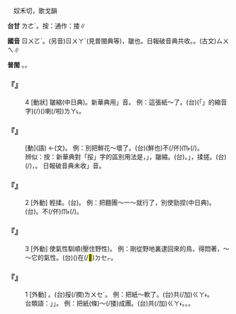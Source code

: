 
=={{ruby|挼|ㄖㄨㄛˊ}}==

　奴禾切，歌戈韻

'''台甘''' <rt>ㄌㄜˊ</rt>。按：通作：捼∥

'''國音''' <rt>ㄖㄨㄛˊ</rt>。(另音)<rt>ㄖㄨㄚˊ</rt>(見普閩典等)，皺也。日報破音典共收{{ruby|(文)|ㄖㄨㄛˊ}}。{{ruby|(語)|ㄋㄨㄛˊ}}。(古文)<rt>ㄙㄨㄟ</rt>∥

'''普閩''' {{ruby|(文)|ㄌㄜˊ}}。{{ruby|(白)|ㄌㆤˊ}}。

    

==='''『{{ruby|挼|ㄖㄨㄛˊ}}』'''===
:4  [動狀] 皺縮(中日典)。新華典用{{ruby|「|ㄖㄨㄚˊ}}」音。 例：這張紙～了。(台){{ruby|<mark>&#xffb50;</mark>|ㄐㄧㆵ}}(「{{ruby|此|ㄐㄧˋ}}{{ruby|一|ㄐㄧㆵ ͘}}」的縮音字)(/{{ruby|此|ㄐㄧㆵ}}){{ruby|張|ㄉㄧㆫ/ㄉㄧㆧ}}{{ruby|紙|ㄗㄨㄚˋ}}{{ruby|<mark>&#xf9260;</mark>|ㄌㄧㄠˊ}}({{ruby|→|ㆢㄧㄠˊ}}){{ruby|去|ㄎㄧ˪}}喇(/啦)<rt>ㄌㄚ˪</rt>。
    

==='''『{{ruby|挼|ㄖㄨㄛˊ}}{{ruby|搓|·ㄘㄨㄛ}}』'''===
: [動](語) ←{{ruby|挼|ㄋㄨㄛˊ}}{{ruby|搓|ㄘㄨㄛ}}(文)。 例：別把鮮花～壞了。(台){{ruby|生|ㄘㆥ/ㄑㆪ}}(鮮也){{ruby|花|ㄏㄨㆤ}}不(/伓)<rt>ㆬ˫</rt>{{ruby|通|ㄊㄤ}}{{ruby|搦|ㄌㄧㆦㆶ ͘}}(/{{ruby|<mark>&#xffefe;</mark>|ㄘㄨㆤ˪}}){{ruby|歹|ㄆㆮˋ}}{{ruby|去|ㄎㄧ˪}}。
:辨似：按：新華典對「挼」字的區別用法是，{{ruby|「|ㄖㄨㄚˊ}}」，皺縮。(台){{ruby|醮|ㆢㄧㄠˊ/ㄌㄧㄠˊ}}。{{ruby|「|ㄖㄨㄛˊ}}」，揉搓。(台){{ruby|<mark>&#xf90ae;</mark>|ㄙㄜ}}(/{{ruby|<mark>&#xf90ae;</mark>|ㄙㄜ}}{{ruby|軟|ㄋㆭˋ}})，{{ruby|搦|ㄌㄧㆦㆶ ͘}}{{ruby|做|ㄗㄨㆤ˪/ㄗㄜ˪}}{{ruby|歸|ㄍㄨㄧ}}{{ruby|丸|ㄨㄢˊ}}。 日報破音典未收{{ruby|「|ㄖㄨㄚˊ}}」音。
:
    

==='''『{{ruby|挼|ㄖㄨㄛˊ}}』'''===
:2  [外動] 輕揉。(台){{ruby|輕|ㄎㄧㄣ}}{{ruby|撋|ㄋㄨㄚˋ}}。 例：把麵團～一～就行了，別使勁捏(中日典)。(台){{ruby|麵|ㄇㄧ˫}}{{ruby|<mark>&#xf9066;</mark>|ㄘㆤㆷ}}{{ruby|輕|ㄎㄧㄣ}}{{ruby|輕|ㄎㄧㄣ}}{{ruby|仔|ㄚ}}{{ruby|撋|ㄋㄨㄚˋ}}{{ruby|撋|ㄋㄨㄚˋ}}{{ruby|搦|ㄌㄚㆶ ͘/ㄌㄧㆦㆶ ͘}}{{ruby|搦|ㄌㄚㆶ ͘/ㄌㄧㆦㆶ ͘}}{{ruby|咧|ㄌㆤ˪}}{{ruby|著|ㄉㄧㄜㆷ ͘}}{{ruby|好|ㄏㄜˋ}}。不(/伓)<rt>ㆬ˫</rt>{{ruby|通|ㄊㄤ}}{{ruby|大|ㄉㄨㄚ˫}}{{ruby|力|ㄌㄚㆵ ͘}}{{ruby|捏|ㄌㄧㄚㆴ ͘/ㄌㄧㆷ ͘}}(/{{ruby|搦|ㄌㄧㆦㆶ ͘}})。
    

==='''『{{ruby|挼|ㄖㄨㄛˊ}}』'''===
:3  [外動] 使氣性馴順(壓住野性)。 例：剛從野地裏逮回來的鳥，得悶著，～～它的氣性。(台){{ruby|拄|ㄉㄨˋ}}{{ruby|則|ㄐㄧㄚㆷ}}({{ruby|適|ㄒㄧㆤㆶ}}{{ruby|即|ㄐㄧㄚㆷ}}){{ruby|對|ㄉㄨㄧ˪}}{{ruby|野|ㄧㄚˋ}}{{ruby|外|ㆣㄨㄚ˫}}{{ruby|掠|ㄌㄧㄚㆶ ͘}}{{ruby|轉|ㄉㆭˋ}}{{ruby|來|·ㄌㄞˊ}}{{ruby|丌|ㆤ}}{{ruby|鳥|ㄐㄧㄠˋ}}{{ruby|仔|ㄚ}}{{ruby|著|ㄉㄧㄜㆷ ͘}}{{ruby|且|ㄑㄧㆩˋ}}{{ruby|翕|ㄏㄧㆴ}}在(/<mark>&#xf9549;</mark>)<rt>ㄉㆤㆷ</rt>{{ruby|付|ㄏㆦ˫}}{{ruby|伊|ㄧ}}{{ruby|馴|ㄙㄨㄣˊ}}。
    

==='''『{{ruby|挼|ㄖㄨㄛˊ}}』'''===
:1  [外動] {{ruby|揉|ㄖㄡˊ}}{{ruby|搓|·ㄘㄨㄛ}}。(台)挼(/撋)<rt>ㄌㄨㆤˊ</rt>。 例：把紙～軟了。(台){{ruby|紙|ㄗㄨㄚˋ}}{{ruby|硬|ㄫㆤ˫}}{{ruby|正|ㄐㄧㆩ˫}}共(/加)<rt>ㄍㄚ˫</rt>{{ruby|挼|ㄌㄨㆤˊ}}{{ruby|挼|ㄌㄨㆤˊ}}{{ruby|付|ㄏㆦ˫}}{{ruby|伊|ㄧ}}{{ruby|軟|ㄋㆭˋ}}{{ruby|勢|ㄙㆤ˪}}。
:台類語：{{ruby|「|ㄙㄜ/ㄋㄨㄚˋ}}」{{ruby|「|ㆢㄧㆦㆶ ͘/ㄌㄧㆦㆶ ͘}}」。 例：把紙(條)～(/捼)成團。(台){{ruby|紙|ㄗㄨㄚˋ}}共(/加)<rt>ㄍㄚ˫</rt>{{ruby|搦|ㄌㄧㆦㆶ ͘}}{{ruby|歸|ㄍㄧㄨˊ}}{{ruby|毬|ㄍㄧㄨˊ}}。{{ruby|搦|ㆢㄧㆦㆶ ͘/ㄌㄧㆦㆶ ͘}}。{{ruby|挼|ㆡㄨㆤˊ/ㄌㄨㆤˊ}}。
:
    
